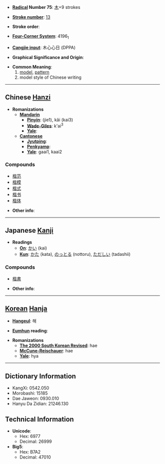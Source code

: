 * '''[[Wiktionary:Chinese radical index| Radical]] Number 75''': [[Wiktionary:Chinese radical index 木|木]]+9 strokes

* '''[[Wiktionary:Chinese total strokes index|Stroke number]]''': [[Wiktionary:Chinese total strokes index 13|13]]

* '''Stroke order''': 

* '''[[Wiktionary:Chinese four corner index|Four-Corner System]]''': 4196<sub>1</sub>

* '''[[Wiktionary:Chinese Cangjie index|Cangjie input]]''': 木心心日 (DPPA)

* '''Graphical Significance and Origin''': 

* '''Common Meaning''':
*# [[model]], [[pattern]]
*# model style of Chinese writing

----

== Chinese [[Hanzi]] ==

* '''Romanizations'''
** '''[[Mandarin]]'''
*** '''[[Pinyin]]''': (jie1), kǎi (kai3)
*** '''[[Wade-Giles]]''': k'ai<sup>3</sup>
*** '''[[Yale]]''': 
** '''[[Cantonese]]'''
*** '''[[Jyutping]]''':
*** '''[[Penkyamp]]''': 
*** '''[[Yale]]''': gaai1, kaai2

===Compounds===
*[[楷范]]
*[[楷模]]
*[[楷式]]
*[[楷书]]
*[[楷体]]

* '''Other info''': 

----

== Japanese [[Kanji]] ==

* '''Readings'''
** '''[[On]]''': [[かい]] (kai)
** '''[[Kun]]''': [[かた]] (kata), [[のっとる]] (nottoru), [[ただしい]] (tadashii)

===Compounds===
*[[楷書]]

* '''Other info''':  

----

== [[Korean]] [[Hanja]] ==

* '''[[Hangeul]]''': 해

* '''[[Eumhun]] reading''': 

* '''Romanizations'''
** '''[[The 2000 South Korean Revised Romanization|The 2000 South Korean Revised]]''': hae
** '''[[McCune-Reischauer]]''': hae
** '''[[Yale]]''': hya

----

== Dictionary Information ==

* KangXi: 0542.050
* Morobashi: 15185
* Dae Jaweon: 0930.010
* Hanyu Da Zidian: 21246.130

== Technical Information ==

* '''Unicode''':
** Hex: 6977
** Decimal: 26999
* '''Big5''':
** Hex: B7A2
** Decimal: 47010